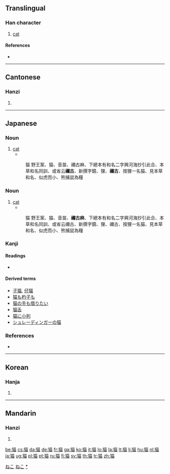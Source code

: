 {{also|貓}}<!-- may be replaced by zh-forms -->
==Translingual==

===Han character===
{{Han char|rn=94|rad=犬|as=09|sn=12|four=|canj=大竹廿田 (KHTW)}}

# [[cat]]

====References====
* {{Han ref|kx=0714.270|dkj=20535|dj=1127.010|hdz=21352.010|uh=732B|ud=29483}}

----

==Cantonese==

===Hanzi===
{{yue-hanzi|jyut=|y=maau1}}

# {{defn|Cantonese}}

----

==Japanese==

===Noun===
{{ja-noun|k|hira=ねこ|rom=neko|hidx=ねこ}}

# [[cat]]
#* {{RQ:Wamyō Ruijushō|7|56}}
#: 猫 野王案、猫、音苗、禰古麻、下總本有和名二字興河海抄引此合、本草和名同訓、或省云'''禰古'''、新撰字鏡、狸、'''禰古'''、按狸一名猫、見本草和名、似虎而小、熊捕鼠為糧

===Noun===
{{ja-noun|k|hira=ねこま|rom=nekoma|hidx=ねこま}}

# [[cat]]
#* {{RQ:Wamyō Ruijushō|7|56}}
#: 猫 野王案、猫、音苗、'''禰古麻'''、下總本有和名二字興河海抄引此合、本草和名同訓、或省云禰古、新撰字鏡、狸、禰古、按狸一名猫、見本草和名、似虎而小、熊捕鼠為糧

===Kanji===
{{ja-kanji|grade=c|rs=犬09}}

====Readings====
* {{ja-readings|on=[[びょう]] (byō), [[ぼう]] (bō), [[みょう]] (myō)|kun=[[ねこ]] (neko)}}

====Derived terms====
* [[子猫]], [[仔猫]]
* [[猫も杓子も]]
* [[猫の手も借りたい]]
* [[猫舌]]
* [[猫に小判]]
* [[シュレーディンガーの猫]]

===References===
* {{R:Wamyō Ruijushō}}

[[Category:1000 Japanese basic words|ねこ]]
[[Category:ja:Mammals|ねこ]]
[[Category:ja:Cats|*]]

----

==Korean==

===Hanja===
{{ko-hanja|hangeul=묘|eumhun=|rv=myo|mr=myo|y=myo}}

# {{defn|Korean}}

----

==Mandarin==

===Hanzi===
{{cmn-hanzi|tra=貓|pin=[[māo]] ([[mao1]])|wg=mao<sup>1</sup>}}

# {{defn|Mandarin}}

[[be:猫]]
[[cs:猫]]
[[da:猫]]
[[de:猫]]
[[fr:猫]]
[[ga:猫]]
[[ko:猫]]
[[it:猫]]
[[lo:猫]]
[[la:猫]]
[[lt:猫]]
[[li:猫]]
[[hu:猫]]
[[nl:猫]]
[[ja:猫]]
[[ug:猫]]
[[pl:猫]]
[[pt:猫]]
[[ru:猫]]
[[fi:猫]]
[[sv:猫]]
[[th:猫]]
[[tr:猫]]
[[zh:猫]]